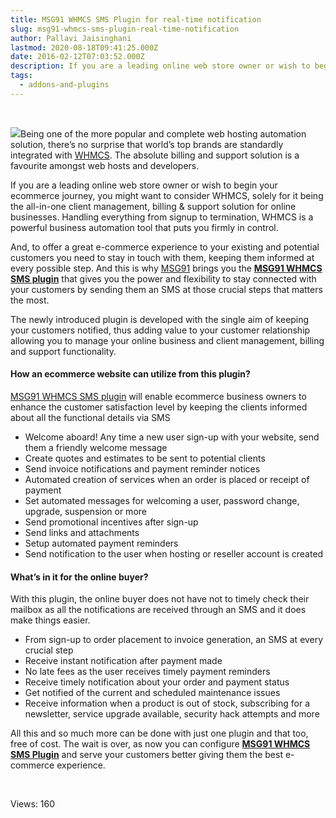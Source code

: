 ```yaml
---
title: MSG91 WHMCS SMS Plugin for real-time notification
slug: msg91-whmcs-sms-plugin-real-time-notification
author: Pallavi Jaisinghani
lastmod: 2020-08-18T09:41:25.000Z
date: 2016-02-12T07:03:52.000Z
description: If you are a leading online web store owner or wish to begin your ecommerce journey, you might want to consider WHMCS, solely for it being the all-in-one client management, billing & support solution for online businesses. Handling everything from signup to termination, WHMCS is a powerful business automation tool that puts you firmly in control.
tags:
  - addons-and-plugins
---
```


 


![](https://images-msg91.s3.ap-south-1.amazonaws.com/content/images/wordpress//2016/02/MSG91-for-WHMCS-300x164.png)Being one of the more popular and complete web hosting automation solution, there’s no surprise that world’s top brands are standardly integrated with [WHMCS](https://www.whmcs.com/). The absolute billing and support solution is a favourite amongst web hosts and developers.


If you are a leading online web store owner or wish to begin your ecommerce journey, you might want to consider WHMCS, solely for it being the all-in-one client management, billing & support solution for online businesses. Handling everything from signup to termination, WHMCS is a powerful business automation tool that puts you firmly in control.


And, to offer a great e-commerce experience to your existing and potential customers you need to stay in touch with them, keeping them informed at every possible step. And this is why [MSG91](https://msg91.com/) brings you the [**MSG91 WHMCS SMS plugin**](https://github.com/SendOTP/MSG91-WHMCS-Plugin) that gives you the power and flexibility to stay connected with your customers by sending them an SMS at those crucial steps that matters the most.


The newly introduced plugin is developed with the single aim of keeping your customers notified, thus adding value to your customer relationship allowing you to manage your online business and client management, billing and support functionality.


#### **How an ecommerce website can utilize from this plugin?**


[MSG91 WHMCS SMS plugin](https://github.com/SendOTP/MSG91-WHMCS-Plugin) will enable ecommerce business owners to enhance the customer satisfaction level by keeping the clients informed about all the functional details via SMS


* Welcome aboard! Any time a new user sign-up with your website, send them a friendly welcome message
* Create quotes and estimates to be sent to potential clients
* Send invoice notifications and payment reminder notices
* Automated creation of services when an order is placed or receipt of payment
* Set automated messages for welcoming a user, password change, upgrade, suspension or more
* Send promotional incentives after sign-up
* Send links and attachments
* Setup automated payment reminders
* Send notification to the user when hosting or reseller account is created


#### **What’s in it for the online buyer?**


With this plugin, the online buyer does not have not to timely check their mailbox as all the notifications are received through an SMS and it does make things easier.


* From sign-up to order placement to invoice generation, an SMS at every crucial step
* Receive instant notification after payment made
* No late fees as the user receives timely payment reminders
* Receive timely notification about your order and payment status
* Get notified of the current and scheduled maintenance issues
* Receive information when a product is out of stock, subscribing for a newsletter, service upgrade available, security hack attempts and more


All this and so much more can be done with just one plugin and that too, free of cost. The wait is over, as now you can configure [**MSG91 WHMCS SMS Plugin**](https://github.com/SendOTP/MSG91-WHMCS-Plugin) and serve your customers better giving them the best e-commerce experience. 


 


 Views: 160


